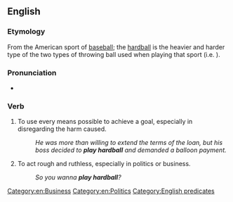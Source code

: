 ==English==

===Etymology===
From the American sport of [[baseball]]; the [[hardball]] is the heavier and harder type of the two types of throwing ball used when playing that sport (i.e. {{m|en|softball}}).

===Pronunciation===
* {{audio|en|En-au-play hardball.ogg|Audio (AU)}}

===Verb===
{{head|en|verb}}

# {{lb|en|idiomatic}} To use every means possible to achieve a goal, especially in disregarding the harm caused.
#: ''He was more than willing to extend the terms of the loan, but his boss decided to '''play hardball''' and demanded a balloon payment.''
# {{lb|en|idiomatic}} To act rough and ruthless, especially in politics or business.
#: ''So you wanna '''play hardball'''?''

[[Category:en:Business]]
[[Category:en:Politics]]
[[Category:English predicates]]
